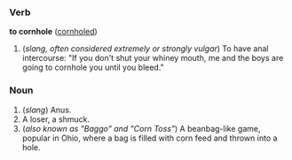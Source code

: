 ===Verb===
'''to cornhole''' ([[cornholed]]) 

#(''slang, often considered extremely or strongly vulgar'') To have anal intercourse: "If you don't shut your whiney mouth, me and the boys are going to cornhole you until you bleed." 

===Noun===

# (''slang'') Anus.
# A loser, a shmuck.
# (''also known as "Baggo" and "Corn Toss"'') A beanbag-like game, popular in Ohio, where a bag is filled with corn feed and thrown into a hole.